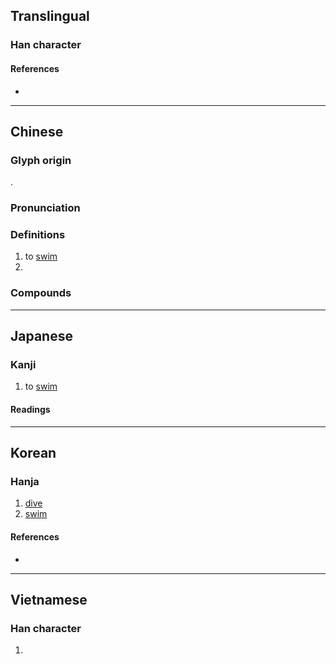 {{character info/new}}
==Translingual==
{{stroke order|strokes=8}}

===Han character===
{{Han char|rn=85|rad=水|as=05|sn=8|four=33132|canj=EINE|ids=⿰氵永}}

====References====
* {{Han ref|kx=0619.020|dkj=17328|dj=1014.030|hdz=31595.050|uh=6CF3|ud=27891|bh=AA61|bd=43617}}

----

==Chinese==
{{zh-forms}}

===Glyph origin===
{{Han etym}}
{{Han compound|水|alt1=氵|永|ls=psc|c1=s|c2=p}}.

===Pronunciation===
{{zh-pron
|m=yǒng
|m-s=yun4
|c=wing6
|h=pfs=éng
|md=êng
|mn=qz,tw,xm,zz:éng
|w=2ion
|mc=y
|oc=y
|cat=v,pn
}}

===Definitions===
{{zh-hanzi}}

# to [[swim]]
# {{surname|lang=zh}}

===Compounds===
{{zh-der|游泳:swim|蝶泳:butterfly stroke|仰泳:backstroke|背泳:backstroke|蛙泳:breaststroke|自由泳:freestyle|側泳|潛泳|游泳池|捷泳|游泳圈|泳裝|泳衣|游泳衣|泳池|游泳褲|泳氣鐘|涵泳|海豚泳|爬泳}}

----

==Japanese==

===Kanji===
{{ja-kanji|grade=3|rs=水05}}

# to [[swim]]

====Readings====
{{ja-readings
|goon=よう<やう<ゐやう
|kanon=えい<ゑい
|kun=およ-ぐ
}}

----

==Korean==

===Hanja===
{{ko-hanja|hangeul=영|eumhun=|rv=yeong|mr=yŏng|y=yeng}}

# [[dive]]
# [[swim]]

====References====
* {{Hanja ref|nav=10627}}

----

==Vietnamese==

===Han character===
{{vi-hantu|[[vịnh]], [[vạnh]]|rs=水05}}

# {{defn|lang=vi|sort=水05}}